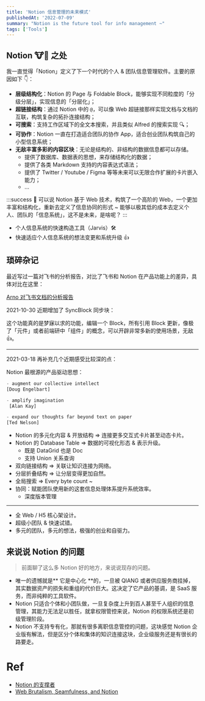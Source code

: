 ```yaml
---
title: 'Notion 信息管理的未来模式'
publishedAt: '2022-07-09'
summary: "Notion is the future tool for info management ~"
tags: ['Tools']
---
```


## Notion 🐮🍺 之处 

我一直觉得「Notion」定义了下一个时代的个人 & 团队信息管理软件。主要的原因如下 👇：

- **层级结构化**：Notion 的 Page 与 Foldable Block，能够实现不同粒度的「分级分层」，实现信息的「分层化」；
- **超链接结构**：通过 Notion 中的 `@`，可以像 Web 超链接那样实现文档与文档的互联，构筑复杂的拓扑连接结构；
- **可搜索**：支持工作区域下的全文本搜索，并且类似 Alfred 的搜索实现 🔍；
- **可协作**：Notion 一直在打造适合团队的协作 App，适合创业团队构筑自己的小型信息系统；
- **无敌丰富多彩的内容区块**：无论是结构的、非结构的数据信息都可以存储。
   - 提供了数据库、数据表的思想，来存储结构化的数据；
   - 提供了各类 Markdown 支持的内容表达式语法；
   - 提供了 Twitter / Youtube / Figma 等等未来可以无限合作扩展的卡片嵌入能力；
   - ...

:::success
📝 可以说 Notion 基于 Web 技术，构筑了一个高阶的 Web，一个更加丰富和结构化，重新去定义了信息协同的形式 ~ 能够以极其低的成本去定义个人、团队的「信息系统」，这不是未来，是啥呢？
:::

- 个人信息系统的快速构造工具（Jarvis）🛠
- 快速适应个人信息系统的想法变更和系统升级 👍

## 琐碎杂记

最近写过一篇对飞书的分析报告，对比了飞书和 Notion 在产品功能上的差异，具体对比在这里：

[Arno 对飞书文档的分析报告](https://www.yuque.com/go/doc/53323428?view=doc_embed)

2021-10-30 近期增加了 SyncBlock 同步块：

这个功能真的是梦寐以求的功能，编辑一个 Block，所有引用 Block 更新，像极了「元件」或者前端研中「组件」的概念，可以开辟非常多新的使用场景，无敌 👍。

---


2021-03-18 再补充几个近期感受比较深的点：

Notion 最根源的产品驱动思想：

```typescript
- augment our collective intellect
[Doug Engelbart] 

- amplify imagination 
 [Alan Kay] 

- expand our thoughts far beyond text on paper 
[Ted Nelson] 
```

- Notion 的多元化内容 & 开放结构 => 连接更多交互式卡片甚至动态卡片。
- Notion 的 Database Table => 数据的可视化形态 & 表示升级。
   - 既是 DataGrid 也是 Doc
   - 支持 Union 关系查询
- 双向链接结构 => 关联让知识连接为网络。
- 分层折叠结构 => 让分层变得更加自然。
- 全局搜索 => Every byte count ~
- 协同：赋能团队使用新的这套信息处理体系提升系统效率。
   - 深度版本管理

---


- 全 Web / H5 核心架设计。
- 超级小团队 & 快速试错。
- 多元的团队，多元的想法，极强的创业和自驱力。

## 来说说 Notion 的问题

> 前面聊了这么多 Notion 好的地方，来说说现存的问题。


- 唯一的遗憾就是** 它是中心化 **的，一旦被 QIANG 或者供应服务商挂掉，其实数据资产的损失和重组的代价巨大。这决定了它产品的基调，是 SaaS 服务，而非纯粹的工具软件。
- Notion 只适合个体和小团队做，一旦复杂度上升到百人甚至千人组织的信息管理，其能力无法足以胜任，就拿权限管控来说，Notion 的权限系统还是初级管理阶段。
- Notion 不支持专有化，那就有很多离职信息管控的问题，这块感觉 Notion 企业版有解法，但是区分个体和集体的知识连接这块，企业级服务还是有很长的路要走。

# Ref

- [Notion 的支撑者](https://mp.weixin.qq.com/s/MbWAx_pVa42Y1q8qieRmGA)
- [Web Brutalism, Seamfulness, and Notion](https://www.viget.com/articles/web-brutalism-seamfulness-and-notion/)
